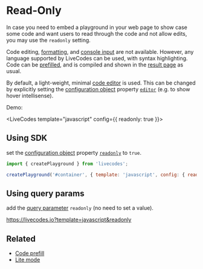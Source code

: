 # Read-Only


In case you need to embed a playground in your web page to show case some code and want users to read through the code and not allow edits, you may use the `readonly` setting.

Code editing, [formatting](./code-format.mdx), and [console input](./console.mdx) are not available. However, any language supported by LiveCodes can be used, with syntax highlighting. Code can be [prefilled](./code-prefill.mdx), and is compiled and shown in the [result page](./result.mdx) as usual.

By default, a light-weight, minimal [code editor](./editor-settings.mdx#code-editor) is used. This can be changed by explicitly setting the [configuration object](../configuration/configuration-object.mdx) property [`editor`](../configuration/configuration-object.mdx#editor) (e.g. to show hover intellisense).

Demo:

<LiveCodes template="javascript" config={{ readonly: true }}></LiveCodes>

## Using SDK

set the [configuration object](../configuration/configuration-object.mdx) property [`readonly`](../configuration/configuration-object.mdx#readonly) to `true`.

```js
import { createPlayground } from 'livecodes';

createPlayground('#container', { template: 'javascript', config: { readonly: true } });
```

## Using query params

add the [query parameter](../configuration/query-params.mdx) `readonly` (no need to set a value).

https://livecodes.io?template=javascript&readonly

## Related

- [Code prefill](./code-prefill.mdx)
- [Lite mode](./lite.mdx)
